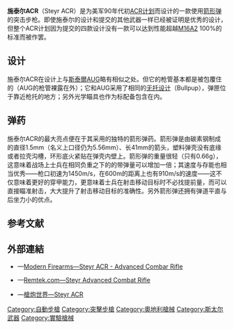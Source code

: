 {{noteTA
|G1=軍事
|G2=長度單位
|G3=Firearms
}}
{{Infobox Weapon
|name= 斯泰爾ACR
|image= File:Steyr-Mannlicher ACR Rifle.jpg
|image_size= 300px
|caption= 
|origin= {{flagcountry|Austria}}
|type= [[突击步枪|突击步枪]]
|is_ranged=yes
|used_by= {{flagcountry|United States}}（試驗）
|designer= 烏爾里希·澤德塞爾瑟（Ulrich Zedrosser）
|design_date= 1987年
|manufacturer= [[斯泰爾-曼利夏|斯泰爾-曼利夏]]
|weight= 空槍：3.2公斤（7.12[[磅|磅]]）
|length= 780毫米（30.7英吋）
|part_length= 541毫米（21.3英吋）
|width=
|height=
|cartridge= 5.56×45毫米箭形彈 
|action= [[氣動式_(槍械)|氣動式]]，垂直滑動式彈膛
|mode= 半自動、[[三發點放|三發點放]]／全自動，可[[擊發調變槍械|擊發調變]]
|rate= 半自動射擊或[[三發點放|三點發]]：2,200發／分鐘<ref>[http://www.quarry.nildram.co.uk/ARupdates.htm Assault Rifle book corrections] {{webarchive|url=https://web.archive.org/web/20090709120049/http://www.quarry.nildram.co.uk/ARupdates.htm |date=2009-07-09 }}</ref>
|velocity= 1,450[[米每秒|米／秒]]（4,757[[英尺每秒|英尺／秒]]）
|feed= 24發可拆式[[彈匣|彈匣]]
|sights= [[瞄準鏡|瞄準鏡]]
}}

'''施泰尔ACR'''（Steyr ACR）是为美军90年代初[[ACR计划|ACR计划]]而设计的一款使用[[箭形弹|箭形弹]]的突击步枪。即使施泰尔的设计和提交的其他武器一样已经被证明是优秀的设计，但整个ACR计划因为提交的四款设计没有一款可以达到性能超越[[M16突擊步槍|M16A2]] 100%的标准而被作罢。

== 设计 ==
施泰尔ACR在设计上与[[斯泰爾AUG突擊步槍|斯泰爾AUG]]略有相似之处。但它的枪管基本都是被包覆住的（AUG的枪管裸露在外）；它和AUG采用了相同的[[犢牛式|无托设计]]（Bullpup），弹匣位于靠近枪托的地方；另外光学瞄具也作为标配备包含在内。

== 弹药 ==
施泰尔ACR的最大亮点便在于其采用的独特的箭形弹药。箭形弹是由碳素钢制成的直径1.5mm（名义上口径仍为5.56mm）、长41mm的箭头，塑料弹壳没有底缘或者拉壳沟槽，环形底火紧贴在弹壳内壁上。箭形弹的重量很轻（只有0.66g），这意味着战场上士兵在相同负重之下的的带弹量可以增加一倍；其速度与存能也相当优秀——枪口初速为1450m/s，在600m的距离上也有910m/s的速度——这不仅意味着更好的穿甲能力，更意味着士兵在射击移动目标时不必找提前量，而可以直接瞄准射击，大大提升了射击移动目标的准确性。另外箭形弹还拥有弹道平直与后坐力小的优点。

== 参考文献 ==
<div class="references-small">
<references />
</div>

== 外部連結 ==
* {{en icon}}—[http://world.guns.ru/assault/as56-e.htm Modern Firearms—Steyr ACR - Advanced Combar Rifle] {{Wayback|url=http://world.guns.ru/assault/as56-e.htm |date=20100914215722 }}
* {{en icon}}—[http://remtek.com/arms/steyr/acr/acr.htm Remtek.com—Steyr Advanced Combat Rifle] {{Wayback|url=http://remtek.com/arms/steyr/acr/acr.htm |date=20210125024532 }}
* {{zh icon}}—[http://pewpewpew.work/austria/steyr/acr/acr.htm 槍炮世界—Steyr ACR] {{Wayback|url=http://pewpewpew.work/austria/steyr/acr/acr.htm |date=20200211180613 }}

{{斯泰爾槍械}}
{{犢牛式槍械}}
{{先進戰鬥步槍計劃樣槍}}

{{DEFAULTSORT:S施}}
[[Category:自動步槍|Category:自動步槍]]
[[Category:突擊步槍|Category:突擊步槍]]
[[Category:奧地利槍械|Category:奧地利槍械]]
[[Category:斯太尔武器|Category:斯太尔武器]]
[[Category:實驗槍械|Category:實驗槍械]]